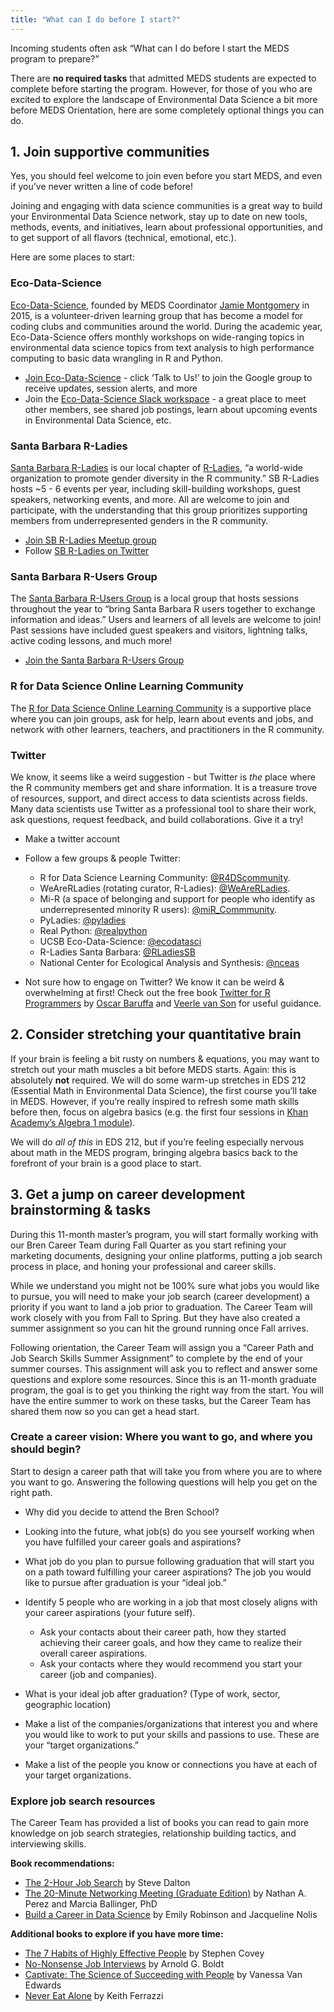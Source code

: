 ```yaml
---
title: "What can I do before I start?"
---
```


Incoming students often ask "What can I do before I start the MEDS program to prepare?" 

There are **no required tasks** that admitted MEDS students are expected to complete before starting the program. However, for those of you who are excited to explore the landscape of Environmental Data Science a bit more before MEDS Orientation, here are some completely optional things you can do.  

## 1. Join supportive communities

Yes, you should feel welcome to join even before you start MEDS, and even if you've never written a line of code before!

Joining and engaging with data science communities is a great way to build your Environmental Data Science network, stay up to date on new tools, methods, events, and initiatives, learn about professional opportunities, and to get support of all flavors (technical, emotional, etc.). 

Here are some places to start: 

### Eco-Data-Science

[Eco-Data-Science](https://eco-data-science.github.io/), founded by MEDS Coordinator [Jamie Montgomery](https://www.jamiecmontgomery.com/) in 2015, is a volunteer-driven learning group that has become a model for coding clubs and communities around the world. During the academic year, Eco-Data-Science offers monthly workshops on wide-ranging topics in environmental data science topics from text analysis to high performance computing to basic data wrangling in R and Python. 

- [Join Eco-Data-Science](https://eco-data-science.github.io/) - click 'Talk to Us!' to join the Google group to receive updates, session alerts, and more
- Join the [Eco-Data-Science Slack workspace](ecodatascience.slack.com) - a great place to meet other members, see shared job postings, learn about upcoming events in Environmental Data Science, etc.

### Santa Barbara R-Ladies

[Santa Barbara R-Ladies](https://www.meetup.com/rladies-santa-barbara/) is our local chapter of [R-Ladies](https://rladies.org/), "a world-wide organization to promote gender diversity in the R community." SB R-Ladies hosts ~5 - 6 events per year, including skill-building workshops, guest speakers, networking events, and more. All are welcome to join and participate, with the understanding that this group prioritizes supporting members from underrepresented genders in the R community. 

- [Join SB R-Ladies Meetup group](https://www.meetup.com/rladies-santa-barbara/)
- Follow [SB R-Ladies on Twitter](https://twitter.com/RLadiesSB)

### Santa Barbara R-Users Group

The [Santa Barbara R-Users Group](https://www.meetup.com/Santa-Barbara-R-Users-Group/) is a local group that hosts sessions throughout the year to "bring Santa Barbara R users together to exchange information and ideas." Users and learners of all levels are welcome to join! Past sessions have included guest speakers and visitors, lightning talks, active coding lessons, and much more! 

- [Join the Santa Barbara R-Users Group](https://www.meetup.com/Santa-Barbara-R-Users-Group/)

### R for Data Science Online Learning Community

The [R for Data Science Online Learning Community](https://www.rfordatasci.com/) is a supportive place where you can join groups, ask for help, learn about events and jobs, and network with other learners, teachers, and practitioners in the R community.

### Twitter

We know, it seems like a weird suggestion - but Twitter is *the* place where the R community members get and share information. It is a treasure trove of resources, support, and direct access to data scientists across fields. Many data scientists use Twitter as a professional tool to share their work, ask questions, request feedback, and build collaborations. Give it a try! 

- Make a twitter account
- Follow a few groups & people Twitter: 

  - R for Data Science Learning Community: [\@R4DScommunity](https://twitter.com/R4DScommunity). 
  - WeAreRLadies (rotating curator, R-Ladies): [\@WeAreRLadies](https://twitter.com/WeAreRLadies). 
  - Mi-R (a space of belonging and support for people who identify as underrepresented minority R users): [\@miR_Commmunity](https://twitter.com/miR_community). 
  - PyLadies: [\@pyladies](https://twitter.com/pyladies)
  - Real Python: [\@realpython](https://twitter.com/realpython)
  - UCSB Eco-Data-Science: [\@ecodatasci](https://twitter.com/ecodatasci)
  - R-Ladies Santa Barbara: [\@RLadiesSB](https://twitter.com/RLadiesSB)
  - National Center for Ecological Analysis and Synthesis: [\@nceas](https://twitter.com/nceas)
        
- Not sure how to engage on Twitter? We know it can be weird & overwhelming at first! Check out the free book [Twitter for R Programmers](https://www.t4rstats.com/) by [Oscar Baruffa](https://twitter.com/OscarBaruffa) and [Veerle van Son](https://twitter.com/veerlevanson) for useful guidance.

## 2. Consider stretching your quantitative brain

If your brain is feeling a bit rusty on numbers & equations, you may want to stretch out your math muscles a bit before MEDS starts. Again: this is absolutely **not** required. We will do some warm-up stretches in EDS 212 (Essential Math in Environmental Data Science), the first course you'll take in MEDS. However, if you're really inspired to refresh some math skills before then, focus on algebra basics (e.g. the first four sessions in [Khan Academy's Algebra 1 module](https://www.khanacademy.org/math/algebra)).

We will do *all of this* in EDS 212, but if you're feeling especially nervous about math in the MEDS program, bringing algebra basics back to the forefront of your brain is a good place to start. 

## 3. Get a jump on career development brainstorming & tasks

During this 11-month master’s program, you will start formally working with our Bren Career Team
during Fall Quarter as you start refining your marketing documents, designing your online platforms, putting a job search process in place, and honing your professional and career skills.

While we understand you might not be 100% sure what jobs you would like to pursue, you will need to make your job search (career development) a priority if you want to land a job prior to graduation. The Career Team will work closely with you from Fall to Spring. But they have also created a summer assignment so you can hit the ground running once Fall arrives. 

Following orientation, the Career Team will assign you a “Career Path and Job Search Skills Summer Assignment” to complete by the end of your summer courses. This assignment will ask you to reflect and answer some questions and explore some resources. Since this is an 11-month graduate program, the goal is to get you thinking the right way from the start. You will have the entire summer to work on these tasks, but the Career Team has shared them now so you can get a head start.

### Create a career vision: Where you want to go, and where you should begin?

Start to design a career path that will take you from where you are to where you want to go. Answering the following questions will help you get on the right path.

- Why did you decide to attend the Bren School?
- Looking into the future, what job(s) do you see yourself working when you have fulfilled your career goals and aspirations?
- What job do you plan to pursue following graduation that will start you on a path toward fulfilling your career aspirations? The job you would like to pursue after graduation is your “ideal job.”
- Identify 5 people who are working in a job that most closely aligns with your career aspirations (your future self).

    - Ask your contacts about their career path, how they started achieving their career goals, and how they came to realize their overall career aspirations.
    - Ask your contacts where they would recommend you start your career (job and companies).
    
- What is your ideal job after graduation? (Type of work, sector, geographic location)
- Make a list of the companies/organizations that interest you and where you would like to work to put your skills and passions to use. These are your “target organizations.”
- Make a list of the people you know or connections you have at each of your target organizations.

### Explore job search resources

The Career Team has provided a list of books you can read to gain more knowledge on job search strategies, relationship building tactics, and interviewing skills.  

**Book recommendations:**

-	[The 2-Hour Job Search](https://2hourjobsearch.com/) by Steve Dalton
- [The 20-Minute Networking Meeting (Graduate Edition)](https://20mnm.com/#graduate) by Nathan A. Perez and Marcia Ballinger, PhD
- [Build a Career in Data Science](https://www.manning.com/books/build-a-career-in-data-science) by Emily Robinson and Jacqueline Nolis 

**Additional books to explore if you have more time:**

-	[The 7 Habits of Highly Effective People](https://www.franklincovey.com/the-7-habits/) by Stephen Covey
- [No-Nonsense Job Interviews]() by Arnold G. Boldt
- [Captivate: The Science of Succeeding with People](https://www.scienceofpeople.com/captivate/) by Vanessa Van Edwards
- [Never Eat Alone](https://www.penguinrandomhouse.com/books/227558/never-eat-alone-expanded-and-updated-by-keith-ferrazzi-and-tahl-raz/) by Keith Ferrazzi


